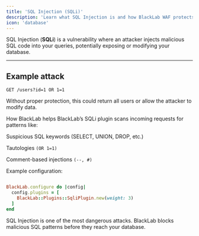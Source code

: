 ```yaml
---
title: 'SQL Injection (SQLi)'
description: 'Learn what SQL Injection is and how BlackLab WAF protects against it'
icon: 'database'
---
```


SQL Injection (**SQLi**) is a vulnerability where an attacker injects malicious SQL code into your queries, potentially exposing or modifying your database.

---

## Example attack

```http
GET /users?id=1 OR 1=1
```
Without proper protection, this could return all users or allow the attacker to modify data.

How BlackLab helps
BlackLab’s SQLi plugin scans incoming requests for patterns like:

Suspicious SQL keywords (SELECT, UNION, DROP, etc.)

Tautologies `(OR 1=1)`

Comment-based injections `(--, #)`

Example configuration:

```ruby

BlackLab.configure do |config|
  config.plugins = [
    BlackLab::Plugins::SqliPlugin.new(weight: 3)
  ]
end
```
<Note> SQL Injection is one of the most dangerous attacks. BlackLab blocks malicious SQL patterns before they reach your database. </Note> 